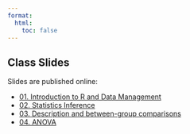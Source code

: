 ```yaml
---
format: 
  html:
    toc: false
---
```


## Class Slides

Slides are published online:

<ul>
<li><a href = "https://rpubs.com/bruigtp/1286240"> 01. Introduction to R and Data Management</a></li>
<li><a href = "https://rpubs.com/bruigtp/1286245"> 02. Statistics Inference</a></li>
<li><a href = "https://rpubs.com/bruigtp/1289209"> 03. Description and between-group comparisons</a></li>
<li><a href = "https://rpubs.com/bruigtp/1289766"> 04. ANOVA</a></li>
</ul>